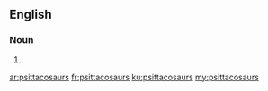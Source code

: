 ==English==

===Noun===
{{head|en}}

# {{plural of|psittacosaur}}

[[ar:psittacosaurs]]
[[fr:psittacosaurs]]
[[ku:psittacosaurs]]
[[my:psittacosaurs]]